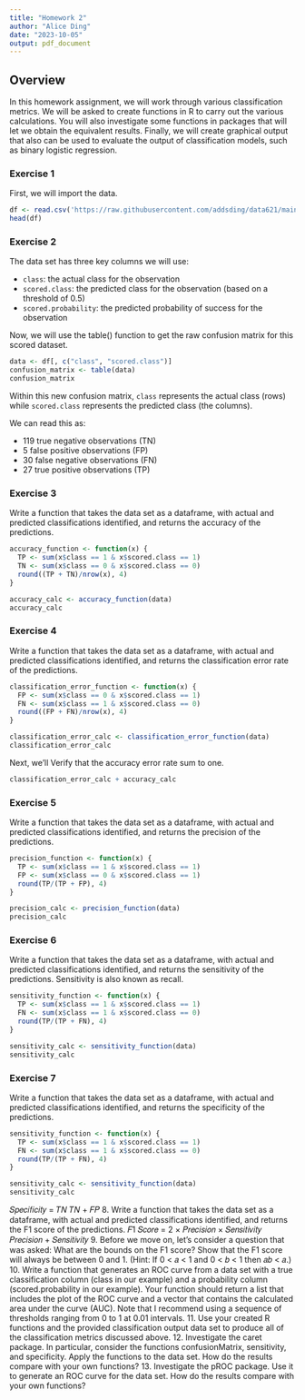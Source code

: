 ```yaml
---
title: "Homework 2"
author: "Alice Ding"
date: "2023-10-05"
output: pdf_document
---
```


## Overview

In this homework assignment, we will work through various classification metrics. We will be asked to create functions in R to carry out the various calculations. You will also investigate some functions in packages that will let we obtain the equivalent results. Finally, we will create graphical output that also can be used to evaluate the output of classification models, such as binary logistic regression.

### Exercise 1

First, we will import the data.

```r
df <- read.csv('https://raw.githubusercontent.com/addsding/data621/main/homework2/classification-output-data.csv')
head(df)
```


### Exercise 2

The data set has three key columns we will use:

- `class`: the actual class for the observation
- `scored.class`: the predicted class for the observation (based on a threshold of 0.5)
- `scored.probability`: the predicted probability of success for the observation

Now, we will use the table() function to get the raw confusion matrix for this scored dataset. 

```r
data <- df[, c("class", "scored.class")]
confusion_matrix <- table(data)
confusion_matrix
```

Within this new confusion matrix, `class` represents the actual class (rows) while `scored.class` represents the predicted class (the columns).

We can read this as:

- 119 true negative observations (TN)
- 5 false positive observations (FP)
- 30 false negative observations (FN)
- 27 true positive observations (TP)

### Exercise 3

Write a function that takes the data set as a dataframe, with actual and predicted classifications identified, and returns the accuracy of the predictions.

```r
accuracy_function <- function(x) {
  TP <- sum(x$class == 1 & x$scored.class == 1)
  TN <- sum(x$class == 0 & x$scored.class == 0)
  round((TP + TN)/nrow(x), 4)
}

accuracy_calc <- accuracy_function(data)
accuracy_calc
```

### Exercise 4

Write a function that takes the data set as a dataframe, with actual and predicted classifications identified, and returns the classification error rate of the predictions.

```r
classification_error_function <- function(x) {
  FP <- sum(x$class == 0 & x$scored.class == 1) 
  FN <- sum(x$class == 1 & x$scored.class == 0)
  round((FP + FN)/nrow(x), 4)
}

classification_error_calc <- classification_error_function(data)
classification_error_calc
```

Next, we'll Verify that the accuracy error rate sum to one.

```r
classification_error_calc + accuracy_calc
```

### Exercise 5

Write a function that takes the data set as a dataframe, with actual and predicted classifications identified,
and returns the precision of the predictions.

```r
precision_function <- function(x) {
  TP <- sum(x$class == 1 & x$scored.class == 1)  
  FP <- sum(x$class == 0 & x$scored.class == 1)
  round(TP/(TP + FP), 4)
}

precision_calc <- precision_function(data)
precision_calc
```

### Exercise 6

Write a function that takes the data set as a dataframe, with actual and predicted classifications identified,
and returns the sensitivity of the predictions. Sensitivity is also known as recall.

```r
sensitivity_function <- function(x) {
  TP <- sum(x$class == 1 & x$scored.class == 1)  
  FN <- sum(x$class == 1 & x$scored.class == 0)
  round(TP/(TP + FN), 4)
}

sensitivity_calc <- sensitivity_function(data)
sensitivity_calc
```

### Exercise 7

Write a function that takes the data set as a dataframe, with actual and predicted classifications identified,
and returns the specificity of the predictions.

```r
sensitivity_function <- function(x) {
  TP <- sum(x$class == 1 & x$scored.class == 1)  
  FN <- sum(x$class == 1 & x$scored.class == 0)
  round(TP/(TP + FN), 4)
}

sensitivity_calc <- sensitivity_function(data)
sensitivity_calc
```
𝑆𝑝𝑒𝑐𝑖𝑓𝑖𝑐𝑖𝑡𝑦 =
𝑇𝑁
𝑇𝑁 + 𝐹𝑃
8. Write a function that takes the data set as a dataframe, with actual and predicted classifications identified,
and returns the F1 score of the predictions.
𝐹1 𝑆𝑐𝑜𝑟𝑒 =
2 × 𝑃𝑟𝑒𝑐𝑖𝑠𝑖𝑜𝑛 × 𝑆𝑒𝑛𝑠𝑖𝑡𝑖𝑣𝑖𝑡𝑦
𝑃𝑟𝑒𝑐𝑖𝑠𝑖𝑜𝑛 + 𝑆𝑒𝑛𝑠𝑖𝑡𝑖𝑣𝑖𝑡𝑦
9. Before we move on, let’s consider a question that was asked: What are the bounds on the F1 score? Show
that the F1 score will always be between 0 and 1. (Hint: If 0 < 𝑎 < 1 and 0 < 𝑏 < 1 then 𝑎𝑏 < 𝑎.)
10. Write a function that generates an ROC curve from a data set with a true classification column (class in our
example) and a probability column (scored.probability in our example). Your function should return a list
that includes the plot of the ROC curve and a vector that contains the calculated area under the curve
(AUC). Note that I recommend using a sequence of thresholds ranging from 0 to 1 at 0.01 intervals.
11. Use your created R functions and the provided classification output data set to produce all of the
classification metrics discussed above.
12. Investigate the caret package. In particular, consider the functions confusionMatrix, sensitivity, and
specificity. Apply the functions to the data set. How do the results compare with your own functions?
13. Investigate the pROC package. Use it to generate an ROC curve for the data set. How do the results
compare with your own functions?